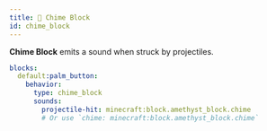 ```yaml
---
title: 🔔 Chime Block
id: chime_block
---
```


**Chime Block** emits a sound when struck by projectiles.

```yaml
blocks:
  default:palm_button:
    behavior:
      type: chime_block
      sounds:
        projectile-hit: minecraft:block.amethyst_block.chime
        # Or use `chime: minecraft:block.amethyst_block.chime`
```

